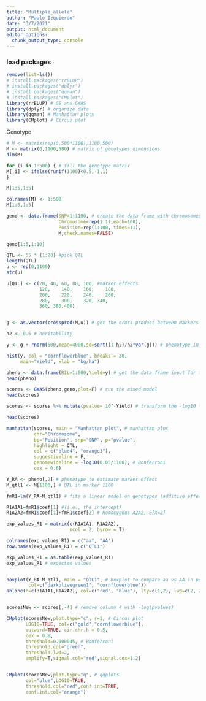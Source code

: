 ```yaml
---
title: "Multiple_allele"
author: "Paulo Izquierdo"
date: "3/7/2021"
output: html_document
editor_options: 
  chunk_output_type: console
---
```


### load packages

```r
remove(list=ls())
# install.packages("rrBLUP")
# install.packages("dplyr")
# install.packages("qqman")
# install.packages("CMplot")
library(rrBLUP) # GS ans GWAS
library(dplyr) # organize data
library(qqman) # Manhattan plots
library(CMplot) # Circus plot

```


Genotype

```r
# M <- matrix(rep(0,500*1100),1100,500) 
M <- matrix(0,1100,500) # matrix of genotypes dimensions
dim(M)

for (i in 1:500) { # fill the genotype matrix
M[,i] <- ifelse(runif(1100)<0.5,-1,1)
}

M[1:5,1:5]

colnames(M) <- 1:500
M[1:5,1:5]

geno <- data.frame(SNP=1:1100, # create the data frame with chromosomes
                   Chromosome=rep(1:11,each=100),
                   Position=rep(1:100, times=11),
                   M,check.names=FALSE)

geno[1:5,1:10]

QTL <- 55 * (1:20) #pick QTL
length(QTL)
u <- rep(0,1100) 
str(u)

u[QTL] <- c(20,	40,	60,	80,	100, #marker effects
            120,	140,	160,	180, 
            200,	220,	240,	260, 
            280,	300,	320, 340,	
            360, 380,400)


g <- as.vector(crossprod(M,u)) # get the cross product between Markers and marker effects

h2 <- 0.6 # heritability

y <- g + rnorm(500,mean=4000,sd=sqrt((1-h2)/h2*var(g))) # phenotype in a random distribution on 500 samples  with  the mean and sd desired

hist(y, col = "cornflowerblue", breaks = 30, 
     main="Yield", xlab = "kg/ha")

pheno <- data.frame(RIL=1:500,Yield=y) # get the data frame input for the GWA 
head(pheno)

scores <- GWAS(pheno,geno,plot=F) # run the mixed model
head(scores)

scores <- scores %>% mutate(pvalue= 10^-Yield) # transform the -log10 to pvalue

head(scores)

manhattan(scores, main = "Manhattan plot", # manhattan plot 
          chr="Chromosome",
          bp="Position", snp="SNP", p="pvalue", 
          highlight = QTL, 
          col = c("blue4", "orange3"),
          suggestiveline = F, 
          genomewideline = -log10(0.05/1100), # Bonferroni
          cex = 0.6)

Y_RA <- pheno[,2] # phenotype to estimate marker effect
M_qtl1 <- M[1100,] # QTL in marker 1100

fmR1=lm(Y_RA~M_qtl1) # fits a linear model on genotypes (additive effects)

R1A1A1=fmR1$coef[1] #(i.e., the intercept)
R1A2A2=fmR1$coef[1]+fmR1$coef[2] # Homocygous A2A2, E[X=2]

exp_values_R1 = matrix(c(R1A1A1, R1A2A2), 
                       ncol = 2, byrow = T)

colnames(exp_values_R1) = c("aa", "AA")
row.names(exp_values_R1) = c("QTL1")

exp_values_R1 = as.table(exp_values_R1)
exp_values_R1 # expected values


boxplot(Y_RA~M_qtl1, main = "QTL1", # boxplot to compare aa vs AA in position 1100
        col=c("darkolivegreen1", "cornflowerblue")) 
abline(h=c(R1A1A1,R1A2A2), col=c("red", "blue"), lty=c(1,2), lwd=c(2, 2))


scoresNew <- scores[,-4] # remove column 4 with -log(pvalues)

CMplot(scoresNew,plot.type="c", r=1, # Circus plot
       LOG10=TRUE, col=c("gold","cornflowerblue"),
       outward=TRUE, cir.chr.h = 0.5,
       cex = 0.8,
       threshold=0.000045, # Bonferroni
       threshold.col="green",
       threshold.lwd=2,
       amplify=T,signal.col="red",signal.cex=1.2)


CMplot(scoresNew,plot.type="q", # qqplots
       col="blue",LOG10=TRUE,
       threshold.col="red",conf.int=TRUE,
       conf.int.col="orange")


```
